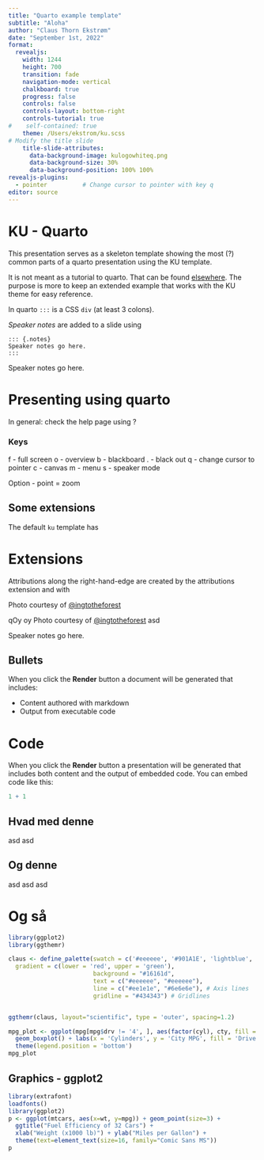 ```yaml
---
title: "Quarto example template"
subtitle: "Aloha"
author: "Claus Thorn Ekstrøm"
date: "September 1st, 2022"
format: 
  revealjs:
    width: 1244
    height: 700
    transition: fade
    navigation-mode: vertical
    chalkboard: true
    progress: false
    controls: false
    controls-layout: bottom-right
    controls-tutorial: true    
#    self-contained: true
    theme: /Users/ekstrom/ku.scss
# Modify the title slide    
    title-slide-attributes:
      data-background-image: kulogowhiteq.png
      data-background-size: 30%
      data-background-position: 100% 100%
revealjs-plugins:
  - pointer          # Change cursor to pointer with key q
editor: source
---
```


# KU - Quarto 

This presentation serves as a skeleton template showing the most (?) common parts of a quarto presentation using the KU template.

It is not meant as a tutorial to quarto. That can be found [elsewhere](https://quarto.org/docs/presentations/revealjs/). The purpose is more to keep an extended example that works with the KU theme for easy reference.

In quarto `:::` is a CSS `div` (at least 3 colons).

[*Speaker notes*]{.yellow} are added to a slide using

    ::: {.notes}
    Speaker notes go here.
    :::


::: {.notes}
Speaker notes go here.
:::


# Presenting using quarto

In general: check the help page using [?]{.yellow}


### Keys

f - full screen
o - overview
b - blackboard
. - black out
q - change cursor to pointer
c - canvas
m - menu
s - speaker mode


Option - point = zoom



## Some extensions

The default `ku` template has



# Extensions

Attributions along the right-hand-edge are created by the attributions extension and with 

::: {.attribution}
Photo courtesy of [@ingtotheforest](https://unsplash.com/@ingtotheforest)
:::

::: {.aside}
qOy oy Photo courtesy of [@ingtotheforest](https://unsplash.com/@ingtotheforest)
asd
:::






::: {.notes}
Speaker notes go here.
:::


## {background-color="black" background-image="https://placekitten.com/100/100" background-size="100px" background-repeat="repeat"}





## Bullets

When you click the **Render** button a document will be generated that includes:

-   Content authored with markdown
-   Output from executable code


# Code

When you click the **Render** button a presentation will be generated that includes both content and the output of embedded code. You can embed code like this:

```r
1 + 1
```

## Hvad med denne

asd asd

## Og denne

asd asd asd

# Og så

```r
library(ggplot2)
library(ggthemr)

claus <- define_palette(swatch = c('#eeeeee', '#901A1E', 'lightblue', 'green', 'blue', 'brown', 'purple', 'yellow'), 
  gradient = c(lower = 'red', upper = 'green'),
                        background = "#16161d", 
                        text = c("#eeeeee", "#eeeeee"), 
                        line = c("#ee1e1e", "#6e6e6e"), # Axis lines 
                        gridline = "#434343") # Gridlines


ggthemr(claus, layout="scientific", type = 'outer', spacing=1.2)

mpg_plot <- ggplot(mpg[mpg$drv != '4', ], aes(factor(cyl), cty, fill = drv)) + 
  geom_boxplot() + labs(x = 'Cylinders', y = 'City MPG', fill = 'Drive Type') +
  theme(legend.position = 'bottom')
mpg_plot
```

## Graphics - ggplot2

```r
library(extrafont)
loadfonts()
library(ggplot2)
p <- ggplot(mtcars, aes(x=wt, y=mpg)) + geom_point(size=3) +
  ggtitle("Fuel Efficiency of 32 Cars") +
  xlab("Weight (x1000 lb)") + ylab("Miles per Gallon") +
  theme(text=element_text(size=16, family="Comic Sans MS"))
p
```
